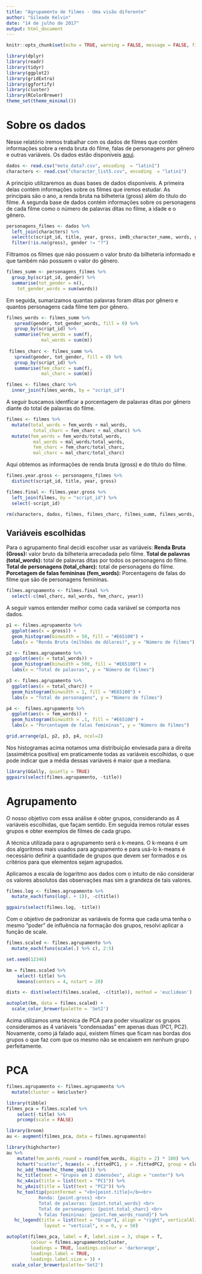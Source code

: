 ```yaml
---
title: "Agrupamento de filmes - Uma visão diferente"
author: "Gileade Kelvin"
date: "14 de julho de 2017"
output: html_document
---
```


```r
knitr::opts_chunk$set(echo = TRUE, warning = FALSE, message = FALSE, fig.align="center")
```

```r
library(dplyr)
library(readr)
library(tidyr)
library(ggplot2)
library(gridExtra)
library(ggfortify)
library(cluster)
library(RColorBrewer)
theme_set(theme_minimal())
```

# Sobre os dados
Nesse relatório iremos trabalhar com os dados de filmes que contêm informações sobre a renda bruta do filme, falas de personagens por gênero e outras variáveis. Os dados estão disponíveis [aqui](https://github.com/matthewfdaniels/scripts).

```r
dados <- read.csv("meta_data7.csv", encoding  = "latin1")
characters <- read.csv("character_list5.csv", encoding  = "latin1")
```

A princípio utilizaremos as duas bases de dados disponíveis. A primeira delas contém informações sobre os filmes que iremos estudar. As principais são o ano, a renda bruta na bilheteria (gross) além do título do filme. A segunda base de dados contém informações sobre os personagens de cada filme como o número de palavras ditas no filme, a idade e o gênero. 

```r
personagens_filmes <- dados %>%
  left_join(characters) %>%
  select(c(script_id, title, year, gross, imdb_character_name, words, gender, age)) %>%
  filter(!is.na(gross), gender != "?")
```

Filtramos os filmes que não possuem o valor bruto da bilheteria informado e que também não possuem o valor do gênero.

```r
filmes_summ <- personagens_filmes %>%
  group_by(script_id, gender) %>%
  summarise(tot_gender = n(),
    tot_gender_words = sum(words))
```

Em seguida, sumarizamos quantas palavras foram ditas por gênero e quantos personagens cada filme tem por gênero.

```r
filmes_words <- filmes_summ %>%
   spread(gender, tot_gender_words, fill = 0) %>%
   group_by(script_id) %>%
   summarise(fem_words = sum(f),
             mal_words = sum(m))
 
 filmes_charc <- filmes_summ %>%
   spread(gender, tot_gender, fill = 0) %>%
   group_by(script_id) %>%
   summarise(fem_charc = sum(f),
             mal_charc = sum(m))
```

```r
filmes <- filmes_charc %>%
  inner_join(filmes_words, by = "script_id")
```

A seguir buscamos identficar a porcentagem de palavras ditas por gênero diante do total de palavras do filme.

```r
filmes <- filmes %>%
  mutate(total_words = fem_words + mal_words,
          total_charc = fem_charc + mal_charc) %>%
  mutate(fem_words = fem_words/total_words,
          mal_words = mal_words/total_words,
          fem_charc = fem_charc/total_charc,
          mal_charc = mal_charc/total_charc)
```

Aqui obtemos as informações de renda bruta (gross) e do título do filme.

```r
filmes.year.gross <- personagens_filmes %>%
  distinct(script_id, title, year, gross)

filmes.final <- filmes.year.gross %>%
  left_join(filmes, by = "script_id") %>%
  select(-script_id)
```

```r
rm(characters, dados, filmes, filmes_charc, filmes_summ, filmes_words, filmes.year.gross, personagens_filmes)
```

## Variáveis escolhidas
Para o agrupamento final decidi escolher usar as variáveis: 
**Renda Bruta (Gross):** valor bruto da bilheteria arrecadada pelo filme.
**Total de palavras (total_words):** total de palavras ditas por todos os personagens do filme.
**Total de personagens (total_charc):** total de personagens do filme.
**Porcetagem de falas femininas (fem_words):** Porcentagens de falas do filme que são de personagens femininas. 

```r
filmes.agrupamento <- filmes.final %>%
  select(-c(mal_charc, mal_words, fem_charc, year))
```

A seguir vamos entender melhor como cada variável se comporta nos dados.

```r
p1 <- filmes.agrupamento %>%
  ggplot(aes(x = gross)) +
  geom_histogram(binwidth = 50, fill = "#E65100") +
  labs(x = "Renda Bruta (milhões de dólares)", y = "Número de filmes")

p2 <- filmes.agrupamento %>%
  ggplot(aes(x = total_words)) +
  geom_histogram(binwidth = 500, fill = "#E65100") +
  labs(x = "Total de palavras", y = "Número de filmes")

p3 <- filmes.agrupamento %>%
  ggplot(aes(x = total_charc)) +
  geom_histogram(binwidth = 1, fill = "#E65100") +
  labs(x = "Total de personagens", y = "Número de filmes")

p4 <-  filmes.agrupamento %>%
  ggplot(aes(x = fem_words)) +
  geom_histogram(binwidth = .1, fill = "#E65100") +
  labs(x = "Porcentagem de falas femininas", y = "Número de filmes")

grid.arrange(p1, p2, p3, p4, ncol=2)
```
Nos histogramas acima notamos uma distribuição enviesada para a direita (assimétrica positiva) em praticamente todas as variáveis escolhidas, o que pode indicar que a média dessas variáveis é maior que a mediana.

```r
library(GGally, quietly = TRUE)
ggpairs(select(filmes.agrupamento, -title))
```

# Agrupamento
O nosso objetivo com essa análise é obter grupos, considerando as 4 variáveis escolhidas, que façam sentido. Em seguida iremos rotular esses grupos e obter exemplos de filmes de cada grupo. 

A técnica utilizada para o agrupamento será o k-means. O k-means é um dos algoritmos mais usados para agrupamento e para usá-lo k-means é necessário definir a quantidade de grupos que devem ser formados e os critérios para que elementos sejam agrupados.

Aplicamos a escala de logaritmo aos dados com o intuito de não considerar os valores absolutos das observações mas sim a grandeza de tais valores.
```r
filmes.log <- filmes.agrupamento %>%
  mutate_each(funs(log(. + 1)), -c(title))
```

```r
ggpairs(select(filmes.log, -title))
```

Com o objetivo de padronizar as variáveis de forma que cada uma tenha o mesmo "poder" de influência na formação dos grupos, resolvi aplicar a função de scale.
```r
filmes.scaled <- filmes.agrupamento %>%
  mutate_each(funs(scale(.) %>% c), 2:5)
```

```r
set.seed(12346)

km = filmes.scaled %>% 
    select(-title) %>% 
    kmeans(centers = 4, nstart = 20)

dists <- dist(select(filmes.scaled, -c(title)), method = 'euclidean')
```

```r
autoplot(km, data = filmes.scaled) +
  scale_color_brewer(palette = 'Set2')
```

Acima utilizamos uma técnica de PCA para poder visualizar os grupos consideramos as 4 variáveis "condensadas" em apenas duas (PC1, PC2). Novamente, como já falado aqui, existem filmes que ficam nas bordas dos grupos o que faz com que os mesmo não se encaixem em nenhum grupo perfeitamente.

# PCA

```r
filmes.agrupamento <- filmes.agrupamento %>%
  mutate(cluster = km$cluster)
```

```r
library(tibble)
filmes_pca = filmes.scaled %>% 
    select(-title) %>%
    prcomp(scale = FALSE) 
```

```r
library(broom)
au <- augment(filmes_pca, data = filmes.agrupamento)

```

```r
library(highcharter)
au %>% 
    mutate(fem_words_round = round(fem_words, digits = 2) * 100) %>%
    hchart("scatter", hcaes(x = .fittedPC1, y = .fittedPC2, group = cluster)) %>%
    hc_add_theme(hc_theme_smpl()) %>% 
    hc_title(text = "Grupos em 2 dimensões", align = "center") %>%
    hc_xAxis(title = list(text = "PC1")) %>%
    hc_yAxis(title = list(text = "PC2")) %>%
    hc_tooltip(pointFormat = "<b>{point.title}</b><br>
            Renda: {point.gross} <br> 
            Total de palavras: {point.total_words} <br> 
            Total de personagens: {point.total_charc} <br> 
            % falas femininas: {point.fem_words_round}") %>%
   hc_legend(title = list(text = "Grupo"), align = "right", verticalAlign = "top",
              layout = "vertical", x = 0, y = 50)
```

```r
autoplot(filmes_pca, label = F, label.size = 3, shape = T, 
         colour = filmes.agrupamento$cluster,
         loadings = TRUE, loadings.colour = 'darkorange',
         loadings.label = TRUE, 
         loadings.label.size = 3) +
  scale_color_brewer(palette='Set2') 

```




